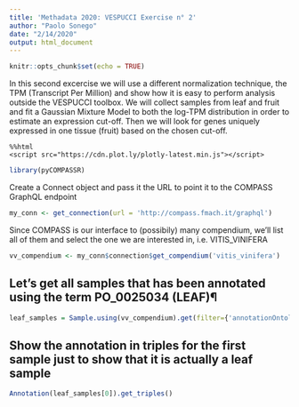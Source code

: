 ```yaml
---
title: 'Methadata 2020: VESPUCCI Exercise n° 2'
author: "Paolo Sonego"
date: "2/14/2020"
output: html_document
---
```


```r
knitr::opts_chunk$set(echo = TRUE)
```

In this second excercise we will use a different normalization technique, the TPM (Transcript Per Million) and show how it is easy to perform analysis outside the VESPUCCI toolbox. We will collect samples from leaf and fruit and fit a Gaussian Mixture Model to both the log-TPM distribution in order to estimate an expression cut-off. Then we will look for genes uniquely expressed in one tissue (fruit) based on the chosen cut-off.

```
%%html
<script src="https://cdn.plot.ly/plotly-latest.min.js"></script>
```

```r
library(pyCOMPASSR)
```

Create a Connect object and pass it the URL to point it to the COMPASS GraphQL endpoint
```r
my_conn <- get_connection(url = 'http://compass.fmach.it/graphql')
```

Since COMPASS is our interface to (possibily) many compendium, we'll list all of them and select the one we are interested in, i.e. VITIS_VINIFERA
```r
vv_compendium <- my_conn$connection$get_compendium('vitis_vinifera')
```





## Let's get all samples that has been annotated using the term PO_0025034 (LEAF)¶
```r
leaf_samples = Sample.using(vv_compendium).get(filter={'annotationOntologyId': 'PO_0025034'})

```

## Show the annotation in triples for the first sample just to show that it is actually a leaf sample
```r
Annotation(leaf_samples[0]).get_triples()
```


